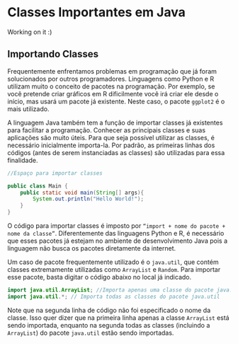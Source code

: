 # Classes Importantes em Java

Working on it :)

## Importando Classes

Frequentemente enfrentamos problemas em programação que já foram solucionados por outros programadores. Linguagens como Python e R utilizam muito o conceito de pacotes na programação. Por exemplo, se você pretende criar gráficos em R dificilmente você irá criar ele desde o início, mas usará um pacote já existente. Neste caso, o pacote `ggplot2` é o mais utilizado.

A linguagem Java também tem a função de importar classes já existentes para facilitar a programação. Conhecer as principais classes e suas aplicações são muito úteis. Para que seja possível utilizar as classes, é necessário inicialmente importa-la. Por padrão, as primeiras linhas dos códigos (antes de serem instanciadas as classes) são utilizadas para essa finalidade.

```java
//Espaço para importar classes

public class Main {
    public static void main(String[] args){
        System.out.println("Hello World!");
    }
}
```

O código para importar classes é imposto por `“import + nome do pacote + nome da classe”`. Diferentemente das linguagens Python e R, é necessário que esses pacotes já estejam no ambiente de desenvolvimento Java pois a linguagem não busca os pacotes diretamente da internet.

Um caso de pacote frequentemente utilizado é o `java.util`, que contém classes extremamente utilizadas como `ArrayList` e `Random`. Para importar esse pacote, basta digitar o código abaixo no local já indicado.

```java
import java.util.ArrayList; //Importa apenas uma classe do pacote java.util
import java.util.*; // Importa todas as classes do pacote java.util
```

Note que na segunda linha de código não foi especificado o nome da classe. Isso quer dizer que na primeira linha apenas a classe `ArrayList` está sendo importada, enquanto na segunda todas as classes (incluindo a `ArrayList`) do pacote `java.util` estão sendo importadas.